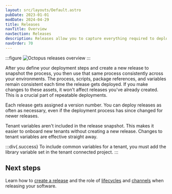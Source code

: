 ```yaml
---
layout: src/layouts/Default.astro
pubDate: 2023-01-01
modDate: 2024-04-29
title: Releases
navTitle: Overview
navSection: Releases
description: Releases allow you to capture everything required to deploy a project in a repeatable and reliable manner.
navOrder: 70
---
```


<Releases />

:::figure
![Octopus releases overview](/docs/releases/octopus-releases-overview.png)
:::

After you define your deployment steps and create a new release to snapshot the process, you then use that same process consistently across your environments. The process, scripts, package references, and variables remain consistent each time the release gets deployed. If you make changes to these assets, it won't affect releases you've already created. This is a crucial part of repeatable deployments.

Each release gets assigned a version number. You can deploy releases as often as necessary, even if the deployment process has since changed for newer releases. 

Tenant variables aren't included in the release snapshot. This makes it easier to onboard new tenants without creating a new release. Changes to tenant variables are effective straight away.

:::div{.success}
To include common variables for a tenant, you must add the library variable set in the tenant connected project.
:::

## Next steps
Learn how to [create a release](/docs/releases/creating-a-release) and the role of [lifecycles](/docs/releases/lifecycles) and [channels](/docs/releases/channels) when releasing your software.